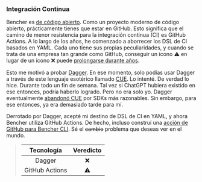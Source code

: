 ### Integración Continua

Bencher es [de código abierto][github bencher].
Como un proyecto moderno de código abierto, prácticamente tienes que estar en GitHub.
Esto significa que el camino de menor resistencia para la integración continua (CI) es GitHub Actions.
A lo largo de los años, he comenzado a aborrecer los DSL de CI basados en YAML.
Cada uno tiene sus propias peculiaridades, y cuando se trata de una empresa tan grande como GitHub,
conseguir un icono ⚠️ en lugar de un icono ❌ puede [prolongarse durante años][github runner 2347].

Esto me motivó a probar [Dagger][github dagger].
En ese momento, solo podías usar Dagger a través de este lenguaje esotérico llamado [CUE][cue].
Lo intenté. De verdad lo hice. Durante todo un fin de semana.
Tal vez si ChatGPT hubiera existido en ese entonces, podría haberlo logrado.
Pero no era solo yo.
Dagger eventualmente [abandonó CUE][dagger cue] por SDKs más razonables.
Sin embargo, para ese entonces, ya era demasiado tarde para mí.

Derrotado por Dagger, acepté mi destino de DSL de CI en YAML,
y ahora Bencher utiliza GitHub Actions.
De hecho, incluso construí una [acción de GitHub para Bencher CLI][github bencher cli].
Sé el ~~cambio~~ problema que deseas ver en el mundo.

> |   Tecnología   | Veredicto |
> | :------------: | :-------: |
> |     Dagger     |    ❌     |
> | GitHub Actions |    ⚠️     |

[github bencher]: https://github.com/bencherdev/bencher
[github runner 2347]: https://github.com/actions/runner/issues/2347
[github dagger]: https://github.com/dagger/dagger
[cue]: https://cuelang.org/
[dagger cue]: https://dagger.io/blog/ending-cue-support
[github bencher cli]: https://github.com/marketplace/actions/bencher-cli
